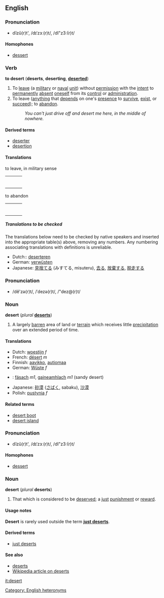 ==English==
===Pronunciation===
*dĭzû(r)t', /dɪˈzɜː(r)t/, /dI"z3:(r)t/

====Homophones====
*[[dessert]]

===Verb===
'''to desert''' ('''deserts''', '''deserting''', '''[[deserted]]''')

#To [[leave]] (a [[military]] or [[naval]] [[unit]]) without [[permission]] with the [[intent]] to [[permanently]] [[absent]] [[oneself]] from its [[control]] or [[administration]].
#To leave ([[anything]] that [[depend]]s on one's [[presence]] to [[survive]], [[exist]], or [[succeed]]); to [[abandon]].
#:''You can't just drive off and desert me here, in the middle of nowhere.''

====Derived terms====
*[[deserter]]
*[[desertion]]

====Translations====
;to leave, in military sense
{| border=0  width=100%
|-
|bgcolor="#FFFFE0" valign=top width=48%|
{|
<!--Put translations for languages from A to I here-->
|}
| width=1% |
|bgcolor="#FFFFE0" valign=top width=48%|
{|
<!--Put translations for languages from J to Z here-->
|}
|}

;to abandon
{| border=0  width=100%
|-
|bgcolor="#FFFFE0" valign=top width=48%|
{|
<!--Put translations for languages from A to I here-->
|}
| width=1% |
|bgcolor="#FFFFE0" valign=top width=48%|
{|
<!--Put translations for languages from J to Z here-->
|}
|}
 
=====Translations to be checked=====
<!--Remove this section once all of the translations below have been moved into
the tables above.-->
{{checktrans}}
The translations below need to be checked by native speakers and inserted into the appropriate table(s) above, removing any numbers.  Any numbering associating
translations with definitions is unreliable.

*Dutch:: [[deserteren]]
*German: [[verwüsten]]
*Japanese: [[見捨てる]] (みすてる, misuteru), [[去る]], [[放棄する]], [[脱走する]]

===Pronunciation===
*/dĕ'zə(r)t/, /ˈdezə(r)t/, /"dez@(r)t/

===Noun===
'''desert''' (''plural'' '''[[deserts]]''')
#A largely [[barren]] area of land or [[terrain]] which receives little [[precipitation]] over an extended period of time.

====Translations====
*Dutch: [[woestijn]] ''f''
*French: [[désert]] ''m''
*Finnish: [[aavikko]], [[autiomaa]]
*German: [[Wüste]] ''f''
*{{ga}}: [[fásach]] ''m1'', [[gaineamhlach]] ''m1'' (sandy desert)
*Japanese: [[砂漠]] ([[さばく]], sabaku), [[沙漠]]
*Polish: [[pustynia]] ''f''

====Related terms====
*[[desert boot]]
*[[desert island]]

===Pronunciation===
*dĭzû(r)t', /dɪˈzɜː(r)t/, /dI"z3:(r)t/

====Homophones====
*[[dessert]]

===Noun===
'''desert''' (''plural'' '''deserts''')
#That which is considered to be [[deserve]]d; a [[just]] [[punishment]] or [[reward]].

====Usage notes====
'''Desert''' is rarely used outside the term '''[[just deserts]]'''.

==== Derived terms ====
*[[just deserts]]

====See also====
*[[deserts]]
*[[w:Desert|Wikipedia article on deserts]]

[[it:desert]]

[[Category: English heteronyms]]